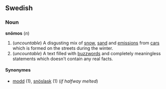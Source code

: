 ==Swedish==
===Noun===
'''snömos''' (''n'')

#(''uncountable'') A disgusting mix of [[snow]], [[sand]] and [[emissions]] from [[car]]s which is formed on the streets during the winter.
#(''uncountable'') A text filled with [[buzzword]]s and completely meaningless statements which doesn't contain any real facts.

====Synonymes====
*[[modd]] (1), [[snöslask]] (1) (''if halfway melted'')
